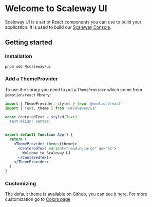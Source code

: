 
<Meta title="Home" />

# Welcome to Scaleway UI

Scaleway UI is a set of React components you can use to build your application. It is used to build our [Scaleway Console](https://console.scaleway.com).

## Getting started

### Installation

```bash
pnpm add @scaleway/ui
```

### Add a ThemeProvider

To use the library you need to put a `ThemeProvider` which come from `@emotion/react` library:

```jsx
import { ThemeProvider, styled } from '@emotion/react'
import { Text, theme } from '@scaleway/ui'

const CenteredText = styled(Text)`
  text-align: center;
`

export default function App() {
  return (
    <ThemeProvider theme={theme}>
      <CenteredText variant="headingLarge" as="h1">
        Welcome to Scaleway UI
      </CenteredText>
    </ThemeProvider>
  )
}
```

### Customizing

The default theme is available on Github, you can see it [here](https://github.com/scaleway/scaleway-ui/blob/main/src/theme/index.ts). For more customization go to [Colors page](/docs/theme-colors--palette)
